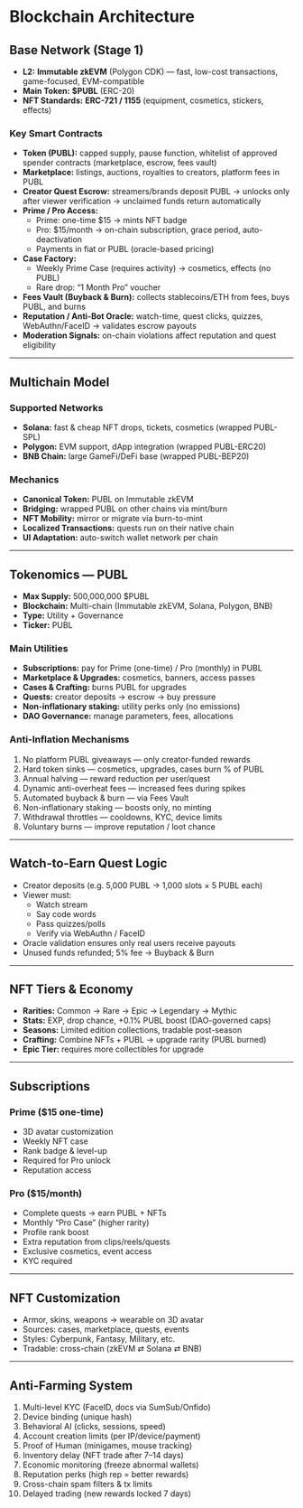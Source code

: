 # Blockchain Architecture

## Base Network (Stage 1)
*   **L2:** **Immutable zkEVM** (Polygon CDK) — fast, low-cost transactions, game-focused, EVM-compatible
*   **Main Token:** **$PUBL** (ERC-20)
*   **NFT Standards:** **ERC-721 / 1155** (equipment, cosmetics, stickers, effects)

### Key Smart Contracts
*   **Token (PUBL):** capped supply, pause function, whitelist of approved spender contracts (marketplace, escrow, fees vault)
*   **Marketplace:** listings, auctions, royalties to creators, platform fees in PUBL
*   **Creator Quest Escrow:** streamers/brands deposit PUBL → unlocks only after viewer verification → unclaimed funds return automatically
*   **Prime / Pro Access:**
    *   Prime: one-time $15 → mints NFT badge
    *   Pro: $15/month → on-chain subscription, grace period, auto-deactivation
    *   Payments in fiat or PUBL (oracle-based pricing)
*   **Case Factory:**
    *   Weekly Prime Case (requires activity) → cosmetics, effects (no PUBL)
    *   Rare drop: “1 Month Pro” voucher
*   **Fees Vault (Buyback & Burn):** collects stablecoins/ETH from fees, buys PUBL, and burns
*   **Reputation / Anti-Bot Oracle:** watch-time, quest clicks, quizzes, WebAuthn/FaceID → validates escrow payouts
*   **Moderation Signals:** on-chain violations affect reputation and quest eligibility

---

## Multichain Model

### Supported Networks
*   **Solana:** fast & cheap NFT drops, tickets, cosmetics (wrapped PUBL-SPL)
*   **Polygon:** EVM support, dApp integration (wrapped PUBL-ERC20)
*   **BNB Chain:** large GameFi/DeFi base (wrapped PUBL-BEP20)

### Mechanics
*   **Canonical Token:** PUBL on Immutable zkEVM
*   **Bridging:** wrapped PUBL on other chains via mint/burn
*   **NFT Mobility:** mirror or migrate via burn-to-mint
*   **Localized Transactions:** quests run on their native chain
*   **UI Adaptation:** auto-switch wallet network per chain

---

## Tokenomics — PUBL
*   **Max Supply:** 500,000,000 $PUBL
*   **Blockchain:** Multi-chain (Immutable zkEVM, Solana, Polygon, BNB)
*   **Type:** Utility + Governance
*   **Ticker:** PUBL

### Main Utilities
*   **Subscriptions:** pay for Prime (one-time) / Pro (monthly) in PUBL
*   **Marketplace & Upgrades:** cosmetics, banners, access passes
*   **Cases & Crafting:** burns PUBL for upgrades
*   **Quests:** creator deposits → escrow → buy pressure
*   **Non-inflationary staking:** utility perks only (no emissions)
*   **DAO Governance:** manage parameters, fees, allocations

### Anti-Inflation Mechanisms
1.  No platform PUBL giveaways — only creator-funded rewards
2.  Hard token sinks — cosmetics, upgrades, cases burn % of PUBL
3.  Annual halving — reward reduction per user/quest
4.  Dynamic anti-overheat fees — increased fees during spikes
5.  Automated buyback & burn — via Fees Vault
6.  Non-inflationary staking — boosts only, no minting
7.  Withdrawal throttles — cooldowns, KYC, device limits
8.  Voluntary burns — improve reputation / loot chance

---

## Watch-to-Earn Quest Logic
*   Creator deposits (e.g. 5,000 PUBL → 1,000 slots × 5 PUBL each)
*   Viewer must:
    *   Watch stream
    *   Say code words
    *   Pass quizzes/polls
    *   Verify via WebAuthn / FaceID
*   Oracle validation ensures only real users receive payouts
*   Unused funds refunded; 5% fee → Buyback & Burn

---

## NFT Tiers & Economy
*   **Rarities:** Common → Rare → Epic → Legendary → Mythic
*   **Stats:** EXP, drop chance, +0.1% PUBL boost (DAO-governed caps)
*   **Seasons:** Limited edition collections, tradable post-season
*   **Crafting:** Combine NFTs + PUBL → upgrade rarity (PUBL burned)
*   **Epic Tier:** requires more collectibles for upgrade

---

## Subscriptions

### Prime ($15 one-time)
*   3D avatar customization
*   Weekly NFT case
*   Rank badge & level-up
*   Required for Pro unlock
*   Reputation access

### Pro ($15/month)
*   Complete quests → earn PUBL + NFTs
*   Monthly “Pro Case” (higher rarity)
*   Profile rank boost
*   Extra reputation from clips/reels/quests
*   Exclusive cosmetics, event access
*   KYC required

---

## NFT Customization
*   Armor, skins, weapons → wearable on 3D avatar
*   Sources: cases, marketplace, quests, events
*   Styles: Cyberpunk, Fantasy, Military, etc.
*   Tradable: cross-chain (zkEVM ⇄ Solana ⇄ BNB)

---

## Anti-Farming System
1.  Multi-level KYC (FaceID, docs via SumSub/Onfido)
2.  Device binding (unique hash)
3.  Behavioral AI (clicks, sessions, speed)
4.  Account creation limits (per IP/device/payment)
5.  Proof of Human (minigames, mouse tracking)
6.  Inventory delay (NFT trade after 7–14 days)
7.  Economic monitoring (freeze abnormal wallets)
8.  Reputation perks (high rep = better rewards)
9.  Cross-chain spam filters & tx limits
10. Delayed trading (new rewards locked 7 days)